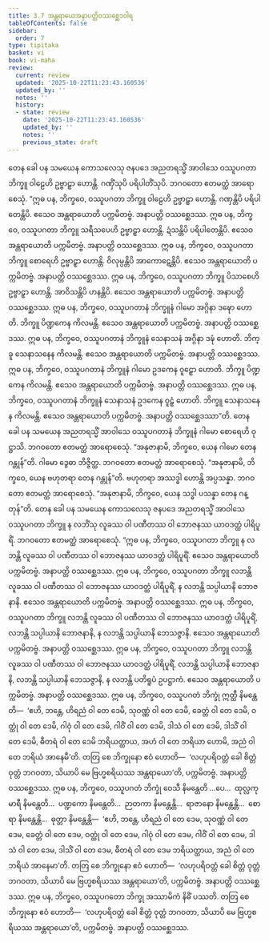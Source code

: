 ```yaml
---
title: 3.7 အန္တရာယေအနာပတ္တိဝဿစ္ဆေဒဝါရ
tableOfContents: false
sidebar:
  order: 7
type: tipitaka
basket: vi
book: vi-maha
review:
  current: review
  updated: '2025-10-22T11:23:43.160536'
  updated_by: ''
  notes: ''
  history:
  - state: review
    date: '2025-10-22T11:23:43.160536'
    updated_by: ''
    notes: ''
    previous_state: draft
---
```



<ReviewStatus review={frontmatter.review} showDetails={true} />

<HypothesisAnnotation frontmatter={frontmatter} />

<DynamicBreadcrumb />

<Division number="200" book="vi-maha" e="ch" v="3" p="206">

<Paragraph number="876" book="vi-maha">
တေန ခေါ ပန သမယေန ကောသလေသု ဇနပဒေ အညတရသ္မိံ အာဝါသေ ဝဿူပဂတာ ဘိက္ခူ ဝါဠေဟိ ဥဗ္ဗာဠှာ ဟောန္တိ. ဂဏှိံသုပိ ပရိပါတိံသုပိ. ဘဂဝတော ဧတမတ္ထံ အာရောစေသုံ.
</Paragraph>

<Paragraph number="877" book="vi-maha">
“ဣဓ ပန, ဘိက္ခဝေ, ဝဿူပဂတာ ဘိက္ခူ ဝါဠေဟိ ဥဗ္ဗာဠှာ ဟောန္တိ. ဂဏှန္တိပိ ပရိပါတေန္တိပိ. ဧသေဝ အန္တရာယောတိ ပက္ကမိတဗ္ဗံ. အနာပတ္တိ ဝဿစ္ဆေဒဿ.
</Paragraph>

<Paragraph number="878" book="vi-maha">
ဣဓ ပန, ဘိက္ခဝေ, ဝဿူပဂတာ ဘိက္ခူ သရီသပေဟိ ဥဗ္ဗာဠှာ ဟောန္တိ. ဍံသန္တိပိ ပရိပါတေန္တိပိ. ဧသေဝ အန္တရာယောတိ ပက္ကမိတဗ္ဗံ. အနာပတ္တိ ဝဿစ္ဆေဒဿ.
</Paragraph>

<Paragraph number="879" book="vi-maha">
ဣဓ ပန, ဘိက္ခဝေ, ဝဿူပဂတာ ဘိက္ခူ စောရေဟိ ဥဗ္ဗာဠှာ ဟောန္တိ. ဝိလုမ္ပန္တိပိ အာကောဋေန္တိပိ. ဧသေဝ အန္တရာယောတိ ပက္ကမိတဗ္ဗံ. အနာပတ္တိ ဝဿစ္ဆေဒဿ.
</Paragraph>

<Paragraph number="880" book="vi-maha">
ဣဓ ပန, ဘိက္ခဝေ, ဝဿူပဂတာ ဘိက္ခူ ပိသာစေဟိ ဥဗ္ဗာဠှာ ဟောန္တိ. အာဝိသန္တိပိ ဟနန္တိပိ. ဧသေဝ အန္တရာယောတိ ပက္ကမိတဗ္ဗံ. အနာပတ္တိ ဝဿစ္ဆေဒဿ.
</Paragraph>

<Paragraph number="881" book="vi-maha">
ဣဓ ပန, ဘိက္ခဝေ, ဝဿူပဂတာနံ ဘိက္ခူနံ ဂါမော အဂ္ဂိနာ ဒဍ္ဎော ဟောတိ. ဘိက္ခူ ပိဏ္ဍကေန ကိလမန္တိ. ဧသေဝ အန္တရာယောတိ ပက္ကမိတဗ္ဗံ. အနာပတ္တိ ဝဿစ္ဆေဒဿ.
</Paragraph>

<Paragraph number="882" book="vi-maha">
ဣဓ ပန, ဘိက္ခဝေ, ဝဿူပဂတာနံ ဘိက္ခူနံ သေနာသနံ အဂ္ဂိနာ ဒဍ္ဎံ ဟောတိ. ဘိက္ခူ သေနာသနေန ကိလမန္တိ. ဧသေဝ အန္တရာယောတိ ပက္ကမိတဗ္ဗံ. အနာပတ္တိ ဝဿစ္ဆေဒဿ.
</Paragraph>

<Paragraph number="883" book="vi-maha">
ဣဓ ပန, ဘိက္ခဝေ, ဝဿူပဂတာနံ ဘိက္ခူနံ ဂါမော ဥဒကေန ဝူဠှော ဟောတိ. ဘိက္ခူ ပိဏ္ဍကေန ကိလမန္တိ. ဧသေဝ အန္တရာယောတိ ပက္ကမိတဗ္ဗံ. အနာပတ္တိ ဝဿစ္ဆေဒဿ.
</Paragraph>

<Paragraph number="884" book="vi-maha">
ဣဓ ပန, ဘိက္ခဝေ, ဝဿူပဂတာနံ ဘိက္ခူနံ သေနာသနံ ဥဒကေန ဝူဠှံ ဟောတိ. ဘိက္ခူ သေနာသနေန ကိလမန္တိ. ဧသေဝ အန္တရာယောတိ ပက္ကမိတဗ္ဗံ. အနာပတ္တိ ဝဿစ္ဆေဒဿာ”တိ.
</Paragraph>

</Division>
<Division number="201" book="vi-maha" e="ch" v="3" p="207">

<Paragraph number="885" book="vi-maha">
တေန ခေါ ပန သမယေန အညတရသ္မိံ အာဝါသေ ဝဿူပဂတာနံ ဘိက္ခူနံ ဂါမော စောရေဟိ ဝုဋ္ဌာသိ. ဘဂဝတော ဧတမတ္ထံ အာရောစေသုံ. “အနုဇာနာမိ, ဘိက္ခဝေ, ယေန ဂါမော တေန ဂန္တုန်”တိ.
</Paragraph>

<Paragraph number="886" book="vi-maha">
ဂါမော ဒွေဓာ ဘိဇ္ဇိတ္ထ. ဘဂဝတော ဧတမတ္ထံ အာရောစေသုံ. “အနုဇာနာမိ, ဘိက္ခဝေ, ယေန ဗဟုတရာ တေန ဂန္တုန်”တိ.
</Paragraph>

<Paragraph number="887" book="vi-maha">
ဗဟုတရာ အဿဒ္ဓါ ဟောန္တိ အပ္ပသန္နာ. ဘဂဝတော ဧတမတ္ထံ အာရောစေသုံ. “အနုဇာနာမိ, ဘိက္ခဝေ, ယေန သဒ္ဓါ ပသန္နာ တေန ဂန္တုန်”တိ.
</Paragraph>

<Paragraph number="888" book="vi-maha">
တေန ခေါ ပန သမယေန ကောသလေသု ဇနပဒေ အညတရသ္မိံ အာဝါသေ ဝဿူပဂတာ ဘိက္ခူ န လဘိံသု လူခဿ ဝါ ပဏီတဿ ဝါ ဘောဇနဿ ယာဝဒတ္ထံ ပါရိပူရိံ. ဘဂဝတော ဧတမတ္ထံ အာရောစေသုံ.
</Paragraph>

<Paragraph number="889" book="vi-maha">
“ဣဓ ပန, ဘိက္ခဝေ, ဝဿူပဂတာ ဘိက္ခူ န လဘန္တိ လူခဿ ဝါ ပဏီတဿ ဝါ ဘောဇနဿ ယာဝဒတ္ထံ ပါရိပူရိံ. ဧသေဝ အန္တရာယောတိ ပက္ကမိတဗ္ဗံ. အနာပတ္တိ ဝဿစ္ဆေဒဿ.
</Paragraph>

<Paragraph number="890" book="vi-maha">
ဣဓ ပန, ဘိက္ခဝေ, ဝဿူပဂတာ ဘိက္ခူ လဘန္တိ လူခဿ ဝါ ပဏီတဿ ဝါ ဘောဇနဿ ယာဝဒတ္ထံ ပါရိပူရိံ, န လဘန္တိ သပ္ပါယာနိ ဘောဇနာနိ. ဧသေဝ အန္တရာယောတိ ပက္ကမိတဗ္ဗံ. အနာပတ္တိ ဝဿစ္ဆေဒဿ.
</Paragraph>

<Paragraph number="891" book="vi-maha">
ဣဓ ပန, ဘိက္ခဝေ, ဝဿူပဂတာ ဘိက္ခူ လဘန္တိ လူခဿ ဝါ ပဏီတဿ ဝါ ဘောဇနဿ ယာဝဒတ္ထံ ပါရိပူရိံ, လဘန္တိ သပ္ပါယာနိ ဘောဇနာနိ, န လဘန္တိ သပ္ပါယာနိ ဘေသဇ္ဇာနိ. ဧသေဝ အန္တရာယောတိ ပက္ကမိတဗ္ဗံ. အနာပတ္တိ ဝဿစ္ဆေဒဿ.
</Paragraph>

<Paragraph number="892" book="vi-maha">
ဣဓ ပန, ဘိက္ခဝေ, ဝဿူပဂတာ ဘိက္ခူ လဘန္တိ လူခဿ ဝါ ပဏီတဿ ဝါ ဘောဇနဿ ယာဝဒတ္ထံ ပါရိပူရိံ, လဘန္တိ သပ္ပါယာနိ ဘောဇနာနိ, လဘန္တိ သပ္ပါယာနိ ဘေသဇ္ဇာနိ, န လဘန္တိ ပတိရူပံ ဥပဋ္ဌာကံ. ဧသေဝ အန္တရာယောတိ ပက္ကမိတဗ္ဗံ. အနာပတ္တိ ဝဿစ္ဆေဒဿ.
</Paragraph>

<Paragraph number="893" book="vi-maha">
ဣဓ ပန, ဘိက္ခဝေ, ဝဿူပဂတံ ဘိက္ခုံ ဣတ္ထီ နိမန္တေတိ—  ‘ဧဟိ, ဘန္တေ, ဟိရညံ ဝါ တေ ဒေမိ, သုဝဏ္ဏံ ဝါ တေ ဒေမိ, ခေတ္တံ ဝါ တေ ဒေမိ, ဝတ္ထုံ ဝါ တေ ဒေမိ, ဂါဝုံ ဝါ တေ ဒေမိ, ဂါဝိံ ဝါ တေ ဒေမိ, ဒါသံ ဝါ တေ ဒေမိ, ဒါသိံ ဝါ တေ ဒေမိ, ဓီတရံ ဝါ တေ ဒေမိ ဘရိယတ္ထာယ, အဟံ ဝါ တေ ဘရိယာ ဟောမိ, အညံ ဝါ တေ ဘရိယံ အာနေမီ’တိ. တတြ စေ ဘိက္ခုနော ဧဝံ ဟောတိ—  ‘လဟုပရိဝတ္တံ ခေါ စိတ္တံ ဝုတ္တံ ဘဂဝတာ, သိယာပိ မေ ဗြဟ္မစရိယဿ အန္တရာယော’တိ, ပက္ကမိတဗ္ဗံ. အနာပတ္တိ ဝဿစ္ဆေဒဿ.
</Paragraph>

<Paragraph number="894" book="vi-maha">
ဣဓ ပန, ဘိက္ခဝေ, ဝဿူပဂတံ ဘိက္ခုံ ဝေသီ နိမန္တေတိ …ပေ…  ထုလ္လကုမာရီ နိမန္တေတိ…  ပဏ္ဍကော နိမန္တေတိ…  ဉာတကာ နိမန္တေန္တိ…  ရာဇာနော နိမန္တေန္တိ…  စောရာ နိမန္တေန္တိ…  ဓုတ္တာ နိမန္တေန္တိ—  ‘ဧဟိ, ဘန္တေ, ဟိရညံ ဝါ တေ ဒေမ, သုဝဏ္ဏံ ဝါ တေ ဒေမ, ခေတ္တံ ဝါ တေ ဒေမ, ဝတ္ထုံ ဝါ တေ ဒေမ, ဂါဝုံ ဝါ တေ ဒေမ, ဂါဝိံ ဝါ တေ ဒေမ, ဒါသံ ဝါ တေ ဒေမ, ဒါသိံ ဝါ တေ ဒေမ, ဓီတရံ ဝါ တေ ဒေမ ဘရိယတ္ထာယ, အညံ ဝါ တေ ဘရိယံ အာနေမာ’တိ. တတြ စေ ဘိက္ခုနော ဧဝံ ဟောတိ—  ‘လဟုပရိဝတ္တံ ခေါ စိတ္တံ ဝုတ္တံ ဘဂဝတာ, သိယာပိ မေ ဗြဟ္မစရိယဿ အန္တရာယော’တိ, ပက္ကမိတဗ္ဗံ. အနာပတ္တိ ဝဿစ္ဆေဒဿ.
</Paragraph>

<Paragraph number="895" book="vi-maha">
ဣဓ ပန, ဘိက္ခဝေ, ဝဿူပဂတော ဘိက္ခု အဿာမိကံ နိဓိံ ပဿတိ. တတြ စေ ဘိက္ခုနော ဧဝံ ဟောတိ—  ‘လဟုပရိဝတ္တံ ခေါ စိတ္တံ ဝုတ္တံ ဘဂဝတာ, သိယာပိ မေ ဗြဟ္မစရိယဿ အန္တရာယော’တိ, ပက္ကမိတဗ္ဗံ. အနာပတ္တိ ဝဿစ္ဆေဒဿ.
</Paragraph>
</Division>